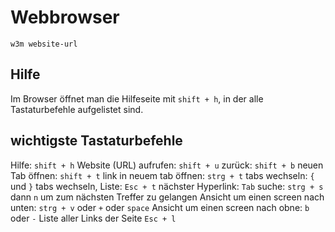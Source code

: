 # Webbrowser

```
w3m website-url
```

## Hilfe
Im Browser öffnet man die Hilfeseite mit `shift + h`, in der alle Tastaturbefehle aufgelistet sind.

## wichtigste Tastaturbefehle

Hilfe: `shift + h`
Website (URL) aufrufen: `shift + u`
zurück: `shift + b`
neuen Tab öffnen: `shift + t`
link in neuem tab öffnen: `strg + t`
tabs wechseln: `{` und `}`
tabs wechseln, Liste: `Esc + t`
nächster Hyperlink: `Tab`
suche: `strg + s` dann `n` um zum nächsten Treffer zu gelangen
Ansicht um einen screen nach unten: `strg + v` oder `+` oder `space`
Ansicht um einen screen nach obne: `b` oder `-`
Liste aller Links der Seite `Esc + l`
